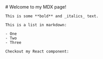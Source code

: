 <div className='prose dark:prose-invert'>
    # Welcome to my MDX page!
    
    This is some **bold** and _italics_ text.
    
    This is a list in markdown:
    
    - One
    - Two
    - Three
    
    Checkout my React component:
</div>
